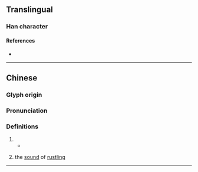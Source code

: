 {{character info/new}}
==Translingual==

===Han character===
{{Han char|rn=30|rad=口|as=07|sn=10|four=69020|canj=REFH|ids=⿰口沙}}

====References====
* {{Han ref|kx=0193.051|hdz=10634.040|uh=5526|ud=21798|bh=D0F0|bd=53488}}

----

==Chinese==
{{zh-forms}} 

===Glyph origin=== 
{{Han compound|口|沙|ls=psc|t1=mouth|c1=s|c2=p}}

===Pronunciation===
{{zh-pron
|m=shā
|c=saa1
|cat=part
}}

===Definitions===
{{zh-hanzi}}

# {{n-g|Sentence-final particle, similar to {{zh-l|*啊}}.}}
#* {{zh-x|出 麼 事 了 唦{shā} ？|What happened?|ref='''1990''', 池莉 ([[w:Chi Li|Chi Li]]), ''冷也好熱也好活著就好 (Cold or Hot, It's Good to Live)''}}
# {{lb|zh|onomatopoeia}} the [[sound]] of [[rustling]]

----